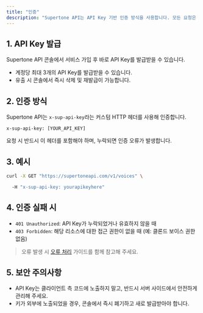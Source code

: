 ```yaml
---
title: "인증"
description: "Supertone API는 API Key 기반 인증 방식을 사용합니다. 모든 요청은 발급받은 API Key를 헤더에 포함해 인증해야 합니다."
---
```


## 1. API Key 발급

Supertone API 콘솔에서 서비스 가입 후 바로 API Key를 발급받을 수 있습니다.

- 계정당 최대 3개의 API Key를 발급받을 수 있습니다.
- 유출 시 콘솔에서 즉시 삭제 및 재발급이 가능합니다.

## 2. 인증 방식

Supertone API는 `x-sup-api-key`라는 커스텀 HTTP 헤더를 사용해 인증합니다.

```http
x-sup-api-key: [YOUR_API_KEY]
```

요청 시 반드시 이 헤더를 포함해야 하며, 누락되면 인증 오류가 발생합니다.

## 3. 예시

```bash
curl -X GET "https://supertoneapi.com/v1/voices" \

  -H "x-sup-api-key: yourapikeyhere"
```

## 4. 인증 실패 시

- `401 Unauthorized`: API Key가 누락되었거나 유효하지 않을 때
- `403 Forbidden`: 해당 리소스에 대한 접근 권한이 없을 때 (예: 클론드 보이스 권한 없음)

> 오류 발생 시 [오류 처리](/ko/user-guide/handling-errors) 가이드를 함께 참고해 주세요.

## 5. 보안 주의사항

- API Key는 클라이언트 측 코드에 노출하지 말고, 반드시 서버 사이드에서 안전하게 관리해 주세요.
- 키가 외부에 노출되었을 경우, 콘솔에서 즉시 폐기하고 새로 발급받아야 합니다.
